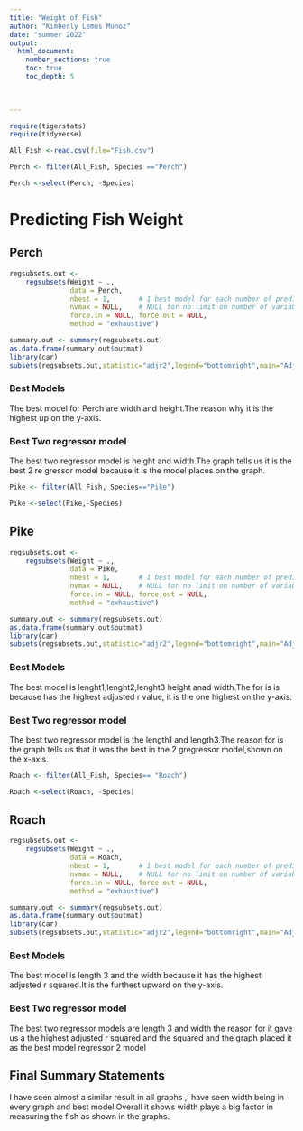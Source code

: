 ```yaml
---
title: "Weight of Fish"
author: "Kimberly Lemus Munoz"
date: "summer 2022"  
output: 
  html_document:
    number_sections: true
    toc: true
    toc_depth: 5

 
    
---
```



```r
require(tigerstats)
require(tidyverse)
```

```r
All_Fish <-read.csv(file="Fish.csv")
```

```r
Perch <- filter(All_Fish, Species =="Perch")
```


```r
Perch <-select(Perch, -Species)
```





# Predicting Fish Weight


## Perch


```r
regsubsets.out <-
    regsubsets(Weight ~ .,
               data = Perch,
               nbest = 1,       # 1 best model for each number of predictors
               nvmax = NULL,    # NULL for no limit on number of variables
               force.in = NULL, force.out = NULL,
               method = "exhaustive")

summary.out <- summary(regsubsets.out)
as.data.frame(summary.out$outmat)
library(car)
subsets(regsubsets.out,statistic="adjr2",legend="bottomright",main="Adjusted R^2")
```





### Best Models

The best model for Perch are width and height.The reason why it is the highest up on the y-axis.


### Best Two regressor model


The best two regressor model is height and width.The graph tells us it is the best 2 re gressor model because it is the model places on the graph.



```r
Pike <- filter(All_Fish, Species=="Pike")
```


```r
Pike <-select(Pike,-Species)
```




## Pike

```r
regsubsets.out <-
    regsubsets(Weight ~ .,
               data = Pike,
               nbest = 1,       # 1 best model for each number of predictors
               nvmax = NULL,    # NULL for no limit on number of variables
               force.in = NULL, force.out = NULL,
               method = "exhaustive")

summary.out <- summary(regsubsets.out)
as.data.frame(summary.out$outmat)
library(car)
subsets(regsubsets.out,statistic="adjr2",legend="bottomright",main="Adjusted R^2")
```





### Best Models

The best model is lenght1,lenght2,lenght3 height anad width.The for is is because has the highest adjusted r value, it is the one highest on the y-axis.




### Best Two regressor model

The best two regressor model is the length1 and length3.The reason for is the graph tells us that it was the best in the 2 gregressor model,shown on the x-axis.

```r
Roach <- filter(All_Fish, Species== "Roach")
```

```r
Roach <-select(Roach, -Species)
```


## Roach

```r
regsubsets.out <-
    regsubsets(Weight ~ .,
               data = Roach,
               nbest = 1,       # 1 best model for each number of predictors
               nvmax = NULL,    # NULL for no limit on number of variables
               force.in = NULL, force.out = NULL,
               method = "exhaustive")

summary.out <- summary(regsubsets.out)
as.data.frame(summary.out$outmat)
library(car)
subsets(regsubsets.out,statistic="adjr2",legend="bottomright",main="Adjusted R^2")
```




### Best Models

The best model is length 3 and the width because it has the highest adjusted r squared.It is the furthest upward on the y-axis.

### Best Two regressor model

The best two regressor models are length 3 and width the reason for it gave us a the highest adjusted r squared and the squared and the graph placed it as the best model regressor 2 model 



## Final Summary Statements


I have seen almost a similar result in all graphs ,I have seen width being in every graph and best model.Overall it shows width plays a big factor in measuring the fish as shown in the graphs.






